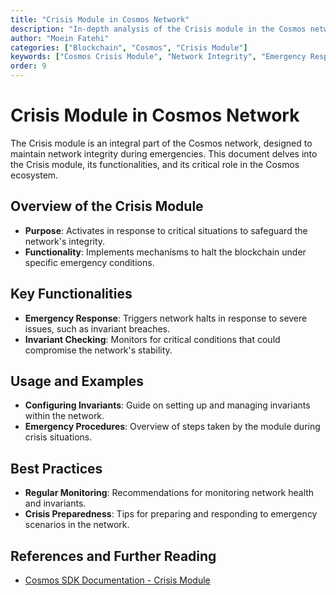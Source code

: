 ```yaml
---
title: "Crisis Module in Cosmos Network"
description: "In-depth analysis of the Crisis module in the Cosmos network, focusing on its role in maintaining network integrity during emergencies."
author: "Moein Fatehi"
categories: ["Blockchain", "Cosmos", "Crisis Module"]
keywords: ["Cosmos Crisis Module", "Network Integrity", "Emergency Response", "Cosmos Network"]
order: 9
---
```


# Crisis Module in Cosmos Network

The Crisis module is an integral part of the Cosmos network, designed to maintain network integrity during emergencies. This document delves into the Crisis module, its functionalities, and its critical role in the Cosmos ecosystem.

## Overview of the Crisis Module
- **Purpose**: Activates in response to critical situations to safeguard the network's integrity.
- **Functionality**: Implements mechanisms to halt the blockchain under specific emergency conditions.

## Key Functionalities
- **Emergency Response**: Triggers network halts in response to severe issues, such as invariant breaches.
- **Invariant Checking**: Monitors for critical conditions that could compromise the network's stability.

## Usage and Examples
- **Configuring Invariants**: Guide on setting up and managing invariants within the network.
- **Emergency Procedures**: Overview of steps taken by the module during crisis situations.

## Best Practices
- **Regular Monitoring**: Recommendations for monitoring network health and invariants.
- **Crisis Preparedness**: Tips for preparing and responding to emergency scenarios in the network.

## References and Further Reading
- [Cosmos SDK Documentation - Crisis Module](https://docs.cosmos.network/master/modules/crisis/)

